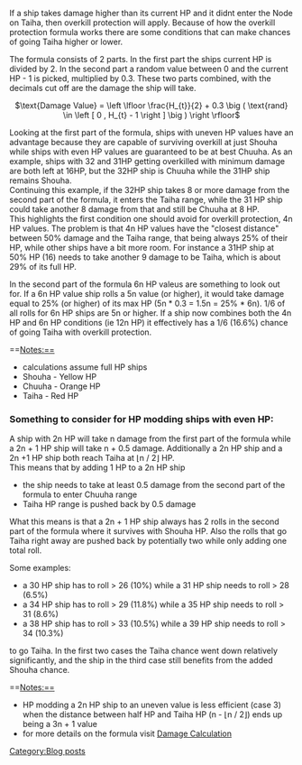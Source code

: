 If a ship takes damage higher than its current HP and it didnt enter the Node on Taiha, then overkill protection will apply. Because of how the overkill protection formula works there are some conditions that can make chances of going Taiha higher or lower.

The formula consists of 2 parts. In the first part the ships current HP is divided by 2. In the second part a random value between 0 and the current HP - 1 is picked, multiplied by 0.3. These two parts combined, with the decimals cut off are the damage the ship will take.
<center>
<math>\text{Damage Value} = \left \lfloor \frac{H_{t}}{2} + 0.3 \big ( \text{rand} \in \left [ 0 , H_{t} - 1 \right ] \big ) \right \rfloor</math>
</center>
Looking at the first part of the formula, ships with uneven HP values have an advantage because they are capable of surviving overkill at just Shouha while ships with even HP values are guaranteed to be at best Chuuha. As an example, ships with 32 and 31HP getting overkilled with minimum damage are both left at 16HP, but the 32HP ship is Chuuha while the 31HP ship remains Shouha.
<br>Continuing this example, if the 32HP ship takes 8 or more damage from the second part of the formula, it enters the Taiha range, while the 31 HP ship could take another 8 damage from that and still be Chuuha at 8 HP.
<br>This highlights the first condition one should avoid for overkill protection, 4n HP values. The problem is that 4n HP values have the "closest distance" between 50% damage and the Taiha range, that being always 25% of their HP, while other ships have a bit more room. For instance a 31HP ship at 50% HP (16) needs to take another 9 damage to be Taiha, which is about 29% of its full HP.

In the second part of the formula 6n HP valeus are something to look out for. If a 6n HP value ship rolls a 5n value (or higher), it would take damage equal to 25% (or higher) of its max HP (5n * 0.3 = 1.5n = 25% * 6n). 1/6 of all rolls for 6n HP ships are 5n or higher.
If a ship now combines both the 4n HP and 6n HP conditions (ie 12n HP) it effectively has a 1/6 (16.6%) chance of going Taiha with overkill protection.

==Notes:==
*calculations assume full HP ships
*Shouha - Yellow HP
*Chuuha - Orange HP
*Taiha - Red HP

===Something to consider for HP modding ships with even HP:===
A ship with 2n HP will take n damage from the first part of the formula while a 2n + 1 HP ship will take n + 0.5 damage. Additionally a 2n HP ship and a 2n +1 HP ship both reach Taiha at <math> \left \lfloor \text{n / 2} \right \rfloor</math> HP.
<br>This means that by adding 1 HP to a 2n HP ship
*the ship needs to take at least 0.5 damage from the second part of the formula to enter Chuuha range
*Taiha HP range is pushed back by 0.5 damage
What this means is that a 2n + 1 HP ship always has 2 rolls in the second part of the formula where it survives with Shouha HP. Also the rolls that go Taiha right away are pushed back by potentially two while only adding one total roll.

Some examples:
*a 30 HP ship has to roll > 26 (10%) while a 31 HP ship needs to roll > 28 (6.5%)
*a 34 HP ship has to roll > 29 (11.8%) while a 35 HP ship needs to roll > 31 (8.6%)
*a 38 HP ship has to roll > 33 (10.5%) while a 39 HP ship needs to roll > 34 (10.3%)
to go Taiha. In the first two cases the Taiha chance went down relatively significantly, and the ship in the third case still benefits from the added Shouha chance.

==Notes:==
*HP modding a 2n HP ship to an uneven value is less efficient (case 3) when the distance between half HP and Taiha HP (n - <math> \left \lfloor \text{n / 2} \right \rfloor</math>) ends up being a 3n + 1 value
*for more details on the formula visit [[Damage Calculation#Player Ship Protection Mechanisms|Damage Calculation]]
[[Category:Blog posts]]